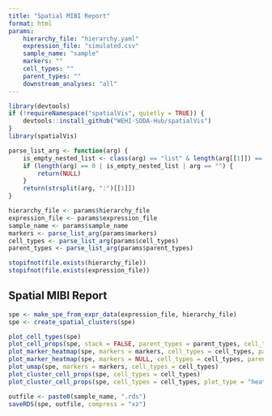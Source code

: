 ```yaml
---
title: "Spatial MIBI Report"
format: html
params:
    hierarchy_file: "hierarchy.yaml"
    expression_file: "simulated.csv"
    sample_name: "sample"
    markers: ""
    cell_types: ""
    parent_types: ""
    downstream_analyses: "all"
---
```


```r
library(devtools)
if (!requireNamespace("spatialVis", quietly = TRUE)) {
    devtools::install_github("WEHI-SODA-Hub/spatialVis")
}
library(spatialVis)
```

```r
parse_list_arg <- function(arg) {
    is_empty_nested_list <- class(arg) == "list" & length(arg[[1]]) == 0
    if (length(arg) == 0 | is_empty_nested_list | arg == "") {
        return(NULL)
    }
    return(strsplit(arg, ":")[[1]])
}

hierarchy_file <- params$hierarchy_file
expression_file <- params$expression_file
sample_name <- params$sample_name
markers <- parse_list_arg(params$markers)
cell_types <- parse_list_arg(params$cell_types)
parent_types <- parse_list_arg(params$parent_types)

stopifnot(file.exists(hierarchy_file))
stopifnot(file.exists(expression_file))
```

## Spatial MIBI Report

```r
spe <- make_spe_from_expr_data(expression_file, hierarchy_file)
spe <- create_spatial_clusters(spe)
```

```r
plot_cell_types(spe)
plot_cell_props(spe, stack = FALSE, parent_types = parent_types, cell_types = cell_types)
plot_marker_heatmap(spe, markers = markers, cell_types = cell_types, parent_types = parent_types)
plot_marker_heatmap(spe, markers = NULL, cell_types = cell_types, parent_types = parent_types, value = "proportion")
plot_umap(spe, markers = markers, cell_types = cell_types)
plot_cluster_cell_props(spe, cell_types = cell_types)
plot_cluster_cell_props(spe, cell_types = cell_types, plot_type = "heatmap")
```

```r
outfile <- paste0(sample_name, ".rds")
saveRDS(spe, outfile, compress = "xz")
```

